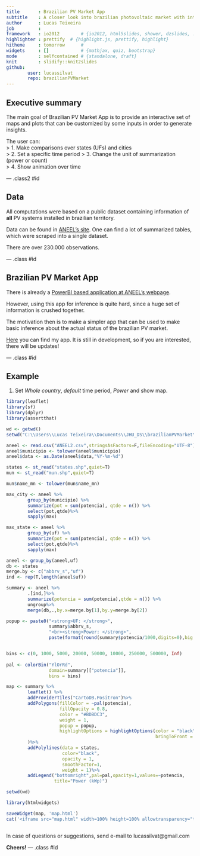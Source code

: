 ```yaml
---
title       : Brazilian PV Market App 
subtitle    : A closer look into brazilian photovoltaic market with interactive plots and maps
author      : Lucas Teixeira
job         : 
framework   : io2012        # {io2012, html5slides, shower, dzslides, ...}
highlighter : prettify  # {highlight.js, prettify, highlight}
hitheme     : tomorrow      # 
widgets     : []            # {mathjax, quiz, bootstrap}
mode        : selfcontained # {standalone, draft}
knit        : slidify::knit2slides
github:
        user: lucassilvat
        repo: brazilianPVMarket
---
```


## Executive summary

The main goal of Brazilian PV Market App is to provide an interactive set of maps and plots that can be customized by some inputs in order to generate insights.

The user can:  
> 1. Make comparisons over states (UFs) and cities  
> 2. Set a specific time period
> 3. Change the unit of summarization (power or count)  
> 4. Show animation over time  


--- .class2 #id

## Data

All computations were based on a public dataset containing information of **all** PV systems installed in brazilian territory.

Data can be found in [ANEEL's site](https://www.aneel.gov.br/outorgas/geracao/-/asset_publisher/mJhnKIi7qcJG/content/registro-de-central-geradora-de-capacidade-reduzida/655808?inheritRedirect=false&redirect=http%3A%2F%2Fwww.aneel.gov.br%2Foutorgas%2Fgeracao%3Fp_p_id%3D101_INSTANCE_mJhnKIi7qcJG%26p_p_lifecycle%3D0%26p_p_state%3Dnormal%26p_p_mode%3Dview%26p_p_col_id%3Dcolumn-2%26p_p_col_pos%3D1%26p_p_col_count%3D2). One can find a lot of summarized tables, which were scraped into a single dataset.

There are over 230.000 observations.

--- .class #id

## Brazilian PV Market App

There is already a [PowerBI based application at ANEEL's webpage](https://app.powerbi.com/view?r=eyJrIjoiZjM4NjM0OWYtN2IwZS00YjViLTllMjItN2E5MzBkN2ZlMzVkIiwidCI6IjQwZDZmOWI4LWVjYTctNDZhMi05MmQ0LWVhNGU5YzAxNzBlMSIsImMiOjR9).  

However, using this app for inference is quite hard, since a huge set of information is crushed together.

The motivation then is to make a simpler app that can be used to make basic inference about the actual status of the brazilian PV market.

[Here](lucassilvat.shinyapps.io/PV-brazil/) you can find my app. It is still in development, so if you are interested, there will be updates!

--- .class #id

## Example

1) Set *Whole country*, *default* time period, *Power* and show map.

```r
library(leaflet)
library(sf)
library(dplyr)
library(assertthat)

wd <- getwd()
setwd("C:\\Users\\Lucas Teixeira\\Documents\\JHU_DS\\brazilianPVMarket\\PV-Brazil")

aneel <- read.csv("ANEEL2.csv",stringsAsFactors=F,fileEncoding="UTF-8")
aneel$municipio <- tolower(aneel$municipio)
aneel$data <- as.Date(aneel$data,"%Y-%m-%d")

states <- st_read("states.shp",quiet=T)
mun <- st_read("mun.shp",quiet=T)

mun$name_mn <- tolower(mun$name_mn)

max_city <- aneel %>% 
        group_by(municipio) %>% 
        summarize(pot = sum(potencia), qtde = n()) %>%
        select(pot,qtde)%>%
        sapply(max)

max_state <- aneel %>% 
        group_by(uf) %>% 
        summarize(pot = sum(potencia), qtde = n()) %>% 
        select(pot,qtde)%>%
        sapply(max)

aneel <- group_by(aneel,uf)
db <- states
merge.by <- c("abbrv_s","uf")
ind <- rep(T,length(aneel$uf))

summary <- aneel %>%
        .[ind,]%>%
        summarize(potencia = sum(potencia),qtde = n()) %>%
        ungroup%>%
        merge(db,.,by.x=merge.by[1],by.y=merge.by[2])

popup <- paste0("<strong>UF: </strong>",
                summary$abbrv_s,
                "<br><strong>Power: </strong>",
                paste(format(round(summary$potencia/1000,digits=0),big.mark=","),"MWp"))


bins <- c(0, 1000, 5000, 20000, 50000, 10000, 250000, 500000, Inf)
        
pal <- colorBin("YlOrRd",
                domain=summary[["potencia"]],
                bins = bins)

map <- summary %>% 
        leaflet() %>%
        addProviderTiles("CartoDB.Positron")%>%
        addPolygons(fillColor = ~pal(potencia),
                    fillOpacity = 0.8,
                    color = "#BDBDC3",
                    weight = 1,
                    popup = popup,
                    highlightOptions = highlightOptions(color = "black", weight = 2,
                                                        bringToFront = TRUE)
        )%>%
        addPolylines(data = states,
                     color="black", 
                     opacity = 1,
                     smoothFactor=1,
                     weight = 1)%>%
        addLegend("bottomright",pal=pal,opacity=1,values=~potencia,
                  title="Power (kWp)")

setwd(wd)

library(htmlwidgets)

saveWidget(map, 'map.html')
cat('<iframe src="map.html" width=100% height=100% allowtransparency="true"> </iframe>')



```

In case of questions or suggestions, send e-mail to lucassilvat@gmail.com

**Cheers!**
--- .class #id



